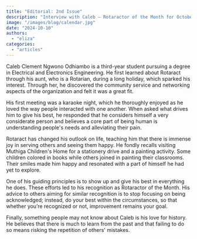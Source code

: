 ```yaml
---
title: "Editorial: 2nd Issue"
description: "Interview with Caleb — Rotaractor of the Month for October"
image: "/images/blog/calendar.jpg"
date: "2024-10-10"
authors:
  - "eliza"
categories:
  - "articles"
---
```


Caleb Clement Ngwono Odhiambo is a third-year student pursuing a degree in Electrical and Electronics Engineering. He first learned about Rotaract through his aunt, who is a Rotarian, during a long holiday, which sparked his interest. Through her, he discovered the community service and networking aspects of the organization and felt it was a great fit.

His first meeting was a karaoke night, which he thoroughly enjoyed as he loved the way people interacted with one another. When asked what drives him to give his best, he responded that he considers himself a very considerate person and believes a core part of being human is understanding people's needs and alleviating their pain.

Rotaract has changed his outlook on life, teaching him that there is immense joy in serving others and seeing them happy. He fondly recalls visiting Muthiga Children's Home for a stationery drive and a painting activity. Some children colored in books while others joined in painting their classrooms. Their smiles made him happy and resonated with a part of himself he had yet to explore.

One of his guiding principles is to show up and give his best in everything he does. These efforts led to his recognition as Rotaractor of the Month. His advice to others aiming for similar recognition is to stop focusing on being acknowledged; instead, do your best within the circumstances, so that whether you’re recognized or not, improvement remains your goal.

Finally, something people may not know about Caleb is his love for history. He believes that there is much to learn from the past and that failing to do so means risking the repetition of others' mistakes.
